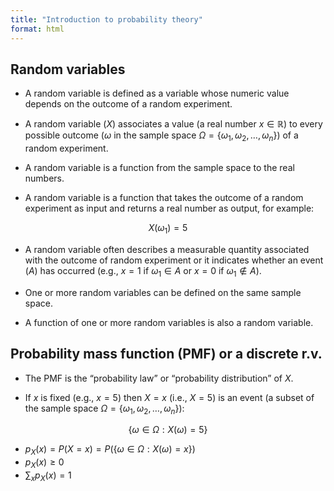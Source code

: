 ```yaml
---
title: "Introduction to probability theory"
format: html
---
```


## Random variables

-   A random variable is defined as a variable whose numeric value depends on the outcome of a random experiment.

-   A random variable ($X$) associates a value (a real number $x \in \mathbb{R}$) to every possible outcome ($\omega$ in the sample space $\Omega = \{ \omega_1, \omega_2, \ldots, \omega_n \}$) of a random experiment.

-   A random variable is a function from the sample space to the real numbers.

-   A random variable is a function that takes the outcome of a random experiment as input and returns a real number as output, for example:

$$
X(\omega_1) = 5
$$

-   A random variable often describes a measurable quantity associated with the outcome of random experiment or it indicates whether an event ($A$) has occurred (e.g., $x = 1$ if $\omega_1 \in A$ or $x = 0$ if $\omega_1 \notin A$).

-   One or more random variables can be defined on the same sample space.

-   A function of one or more random variables is also a random variable.

## Probability mass function (PMF) or a discrete r.v.

-   The PMF is the "probability law" or "probability distribution" of $X$.

-   If $x$ is fixed (e.g., $x = 5$) then $X = x$ (i.e., $X = 5$) is an event (a subset of the sample space $\Omega = \{ \omega_1, \omega_2, \ldots, \omega_n \}$):

$$
\{\omega \in \Omega: X(\omega) = 5 \}
$$

-   $p_X(x) = P(X = x) = P(\{ \omega \in \Omega : X(\omega) = x \})$
-   $p_X(x) \ge 0$
-   $\sum_x p_X(x) = 1$
